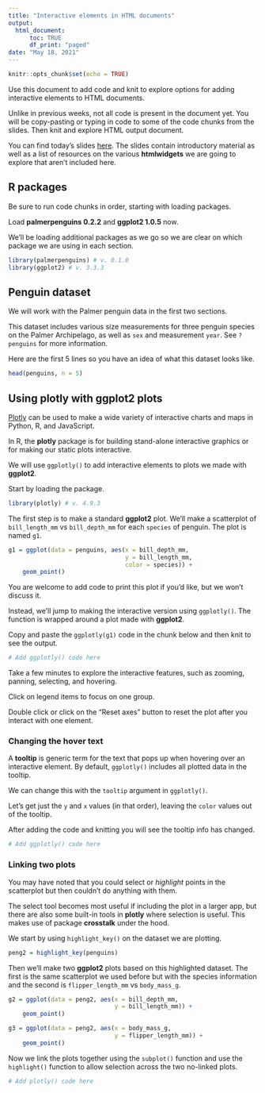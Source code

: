 ```yaml
---
title: "Interactive elements in HTML documents"
output: 
  html_document:
      toc: TRUE
      df_print: "paged"
date: "May 18, 2021"
---
```


```r
knitr::opts_chunk$set(echo = TRUE)
```

Use this document to add code and knit to explore options for adding interactive elements to HTML documents.  

Unlike in previous weeks, not all code is present in the document yet. You will be copy-pasting or typing in code to some of the code chunks from the slides. Then knit and explore HTML output document.

You can find today's slides [here](https://aosmith16.github.io/spring-r-topics/slides/week08_interactive_tables.html#1). The slides contain introductory material as well as a list of resources on the various **htmlwidgets** we are going to explore that aren't included here.

## R packages

Be sure to run code chunks in order, starting with loading packages.

Load **palmerpenguins 0.2.2** and **ggplot2 1.0.5** now.

We'll be loading additional packages as we go so we are clear on which package we are using in each section.  

```r
library(palmerpenguins) # v. 0.1.0
library(ggplot2) # v. 3.3.3
```

## Penguin dataset

We will work with the Palmer penguin data in the first two sections.

This dataset includes various size measurements for three penguin species on the Palmer Archipelago, as well as `sex` and measurement `year`. See `?penguins` for more information.

Here are the first 5 lines so you have an idea of what this dataset looks like.

```r
head(penguins, n = 5)
```

## Using plotly with ggplot2 plots

[Plotly](https://plotly.com/graphing-libraries/) can be used to make a wide variety of interactive charts and maps in Python, R, and JavaScript.  

In R, the **plotly** package is for building stand-alone interactive graphics or for making our static plots interactive. 

We will use `ggplotly()` to add interactive elements to plots we made with **ggplot2**.

Start by loading the package.

```r
library(plotly) # v. 4.9.3
```

The first step is to make a standard **ggplot2** plot. We'll make a scatterplot of `bill_length_mm` vs `bill_depth_mm` for each `species` of penguin. The plot is named `g1`.

```r
g1 = ggplot(data = penguins, aes(x = bill_depth_mm, 
                                 y = bill_length_mm,
                                 color = species)) +
    geom_point()
```

You are welcome to add code to print this plot if you'd like, but we won't discuss it.

Instead, we'll jump to making the interactive version using `ggplotly()`. The function is wrapped around a plot made with **ggplot2**.

Copy and paste the `ggplotly(g1)` code in the chunk below and then knit to see the output.

```r
# Add ggplotly() code here

```

Take a few minutes to explore the interactive features, such as zooming, panning, selecting, and hovering. 

Click on legend items to focus on one group. 

Double click or click on the "Reset axes" button to reset the plot after you interact with one element.

### Changing the hover text

A **tooltip** is generic term for the text that pops up when hovering over an interactive element. By default, `ggplotly()` includes all plotted data in the tooltip.

We can change this with the `tooltip` argument in `ggplotly()`. 

Let's get just the `y` and `x` values (in that order), leaving the `color` values out of the tooltip.

After adding the code and knitting you will see the tooltip info has changed. 

```r
# Add ggplotly() code here

```

### Linking two plots

You may have noted that you could select or *highlight* points in the scatterplot but then couldn't do anything with them.  

The select tool becomes most useful if including the plot in a larger app, but there are also some built-in tools in **plotly** where selection is useful. This makes use of package **crosstalk** under the hood.

We start by using `highlight_key()` on the dataset we are plotting.

```r
peng2 = highlight_key(penguins)
```

Then we'll make two **ggplot2** plots based on this highlighted dataset. The first is the same scatterplot we used before but with the species information and the second is `flipper_length_mm` vs `body_mass_g`.

```r
g2 = ggplot(data = peng2, aes(x = bill_depth_mm, 
                              y = bill_length_mm)) +
    geom_point()
```

```r
g3 = ggplot(data = peng2, aes(x = body_mass_g, 
                              y = flipper_length_mm)) +
    geom_point()
```

Now we link the plots together using the `subplot()` function and use the `highlight()` function to allow selection across the two no-linked plots. 

```r
# Add plotly() code here

```
